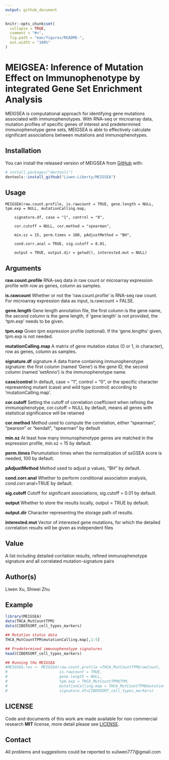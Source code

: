 ```yaml
---
output: github_document
---
```


<!-- README.md is generated from README.Rmd. Please edit that file -->

```r
knitr::opts_chunk$set(
  collapse = TRUE,
  comment = "#>",
  fig.path = "man/figures/README-",
  out.width = "100%"
)
```

# MEIGSEA: Inference of Mutation Effect on Immunophenotype by integrated Gene Set Enrichment Analysis

<!-- badges: start -->
<!-- badges: end -->

MEIGSEA is computational approach for identifying gene mutations associated with immunophenotypes. With  RNA-seq or microarray data,  mutation profiles of specific genes of interest and predetermined immunophenotype gene sets, MEIGSEA is able to effectively calculate significant associations between mutations and immunophenotypes.

## Installation

You can install the released version of MEIGSEA from [GitHub](https://github.com/) with:

``` r
# install.packages("devtools")
devtools::install_github("Liwen-Liberty/MEIGSEA")
```

## Usage

    MEIGSEA(raw.count.profile, is.rawcount = TRUE, gene.length = NULL, tpm.exp = NULL, mutationCalling.map, 
    
		signature.df, case = "1", control = "0", 
		
		cor.cutoff = NULL, cor.method = "spearman",
		
		min.sz = 15, perm.times = 100, pAdjustMethod = "BH", 
		
		cond.corr.anal = TRUE, sig.cutoff = 0.01, 
		
		output = TRUE, output.dir = getwd(), interested.mut = NULL)

## Arguments

**raw.count.profile**   RNA-seq data in raw count or microarray expression profile with row as genes, column as samples.  

**is.rawcount**   Whether or not the 'raw.count.profile' is RNA-seq raw count. For microarray expression data as input, is.rawcount = FALSE.  

**gene.length**   Gene length annotation file, the first column is the gene name, the second column is the gene length, if 'gene.length' is not provided, the 'tpm.exp' needs to be given.  

**tpm.exp**   Given tpm expression profile (optional). If the 'gene.lengths' given, tpm.exp is not needed.

**mutationCalling.map**   A matrix of gene mutation status (0 or 1, in character), row as genes, column as samples.

**signature.df**    signature A data frame containing immunophenotype signature: the first column (named 'Gene') is the gene ID, the second column (named 'setAnno') is the immunophenotype name. 

**case/control**    In default, case = "1", control = "0", or the specific character representing mutant (case) and wild type (control) according to 'mutationCalling.map'.

**cor.cutoff**    Setting the cutoff of correlation coefficient when refining the immunophenotype, cor.cutoff = NULL by default, means all genes with statistical significance will be retained 

**cor.method**    Method used to compute the correlation, either "spearman", "pearson" or "kendall", "spearman" by default  

**min.sz**    At least how many immunophenotype genes are matched in the expression profile, min.sz = 15 by default.  

**perm.times**    Perumutation times when the normalization of ssGSEA score is needed, 100 by default.	 

**pAdjustMethod**   Method used to adjust p values, "BH" by default.	

**cond.corr.anal**    Whether to perform conditional association analysis, cond.corr.anal=TRUE by default.  

**sig.cutoff**    Cutoff for significant associations, sig.cutoff = 0.01 by default.  

**output**    Whether to store the results locally, output = TRUE by default.  

**output.dir**    Character representing the storage path of results.  

**interested.mut**    Vector of interested gene mutations, for which the detailed correlation results will be given as independent files


## Value

A list including detailed corrlation results, refined immunophenotype signature and all correlated mutation-signature pairs

## Author(s)

Liwen Xu, Shiwei Zhu

## Example


```r
library(MEIGSEA)
data(THCA_MutCountTPM)
data(CIBERSORT_cell_types_markers)

## Mutation status data
THCA_MutCountTPM$mutationCalling.map[,1:5]

## Predetermined immunophenotype signatures
head(CIBERSORT_cell_types_markers)

## Running the MEIGSEA 
#MEIGSEA.res <- MEIGSEA(raw.count.profile =THCA_MutCountTPM$rawCount, 
#                       is.rawcount = TRUE, 
#                       gene.length = NULL, 
#                       tpm.exp = THCA_MutCountTPM$TPM, 
#                       mutationCalling.map = THCA_MutCountTPM$mutationCalling.map,
#                       signature.df=CIBERSORT_cell_types_markers)
```


## LICENSE

Code and documents of this work are made available for non commercial research  __MIT__ license, more detail please see
[LICENSE](LICENSE). 


## Contact

All problems and suggestions could be reported to xuliwen777@gmail.com

